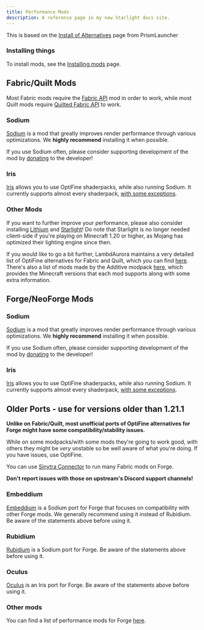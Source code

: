 ```yaml
---
title: Performance Mods
description: A reference page in my new Starlight docs site.
---
```


This is based on the [Install of Alternatives](https://prismlauncher.org/wiki/getting-started/install-of-alternatives/) page from PrismLauncher

<LinkCard title="Why we dont reccomend Optifine" icon="discord"/>

### Installing things

To install mods, see the [Installing mods](../../installing-mods) page.

##  Fabric/Quilt Mods

<div class="notification type-info">
Most Fabric mods require the <a href="https://modrinth.com/mod/fabric-api">Fabric API</a> mod in order to work, while most Quilt mods require <a href="https://modrinth.com/mod/qsl">Quilted Fabric API</a> to work.
</div>

###  Sodium

[Sodium](https://modrinth.com/mod/sodium) is a mod that greatly improves render performance through various optimizations. We **highly recommend** installing it when possible.

If you use Sodium often, please consider supporting development of the mod by [donating](https://jellysquid.me/donate) to the developer!

###  Iris

[Iris](https://irisshaders.dev/) allows you to use OptiFine shaderpacks, while also running Sodium. It currently supports almost every shaderpack, [with some exceptions](https://github.com/IrisShaders/Iris/blob/trunk/docs/supportedshaders.md#shaders-that-do-not-work-on-iris).

###  Other Mods

If you want to further improve your performance, please also consider installing [Lithium](https://modrinth.com/mod/lithium) and [Starlight](https://modrinth.com/mod/starlight)! Do note that Starlight is no longer needed client-side if you're playing on Minecraft 1.20 or higher, as Mojang has optimized their lighting engine since then.

If you would like to go a bit further, LambdAurora maintains a very detailed list of OptiFine alternatives for Fabric and Quilt, which you can find [here](https://lambdaurora.dev/optifine_alternatives/). There's also a list of mods made by the Additive modpack [here](https://github.com/skywardmc/additive/wiki/Give-up-OptiFine), which provides the Minecraft versions that each mod supports along with some extra information.

##  Forge/NeoForge Mods

### Sodium

[Sodium](https://modrinth.com/mod/sodium) is a mod that greatly improves render performance through various optimizations. We **highly recommend** installing it when possible.

If you use Sodium often, please consider supporting development of the mod by [donating](https://jellysquid.me/donate) to the developer!

###  Iris

[Iris](https://irisshaders.dev/) allows you to use OptiFine shaderpacks, while also running Sodium. It currently supports almost every shaderpack, [with some exceptions](https://github.com/IrisShaders/Iris/blob/trunk/docs/supportedshaders.md#shaders-that-do-not-work-on-iris).


## Older Ports - use for versions older than 1.21.1

<Aside type="caution">
<strong>Unlike on Fabric/Quilt, most unofficial ports of OptiFine alternatives for Forge might have some compatibility/stability issues.</strong>

While on some modpacks/with some mods they&#39;re going to work good, with others they might be <em>very</em> unstable so be well aware of what you&#39;re doing. If you have issues, use OptiFine.

You can use <a href="https://modrinth.com/mod/connector">Sinytra Connector</a> to run many Fabric mods on Forge.

<strong>Don&#39;t report issues with those on upstream&#39;s Discord support channels!</strong>
</Aside>

###  Embeddium

[Embeddium](https://modrinth.com/mod/embeddium) is a Sodium port for Forge that focuses on compatibility with other Forge mods. We generally recommend using it instead of Rubidium. Be aware of the statements above before using it.

###  Rubidium

[Rubidium](https://modrinth.com/mod/rubidium) is a Sodium port for Forge. Be aware of the statements above before using it.

###  Oculus

[Oculus](https://modrinth.com/mod/oculus) is an Iris port for Forge. Be aware of the statements above before using it.

### Other mods

You can find a list of performance mods for Forge [here](https://github.com/NordicGamerFE/usefulmods#performance-and-bug-fixing-mods).